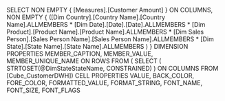 SELECT NON EMPTY { [Measures].[Customer Amount] } ON COLUMNS, NON EMPTY { ([Dim Country].[Country Name].[Country Name].ALLMEMBERS * [Dim Date].[Date].[Date].ALLMEMBERS * [Dim Product].[Product Name].[Product Name].ALLMEMBERS * [Dim Sales Person].[Sales Person Name].[Sales Person Name].ALLMEMBERS * [Dim State].[State Name].[State Name].ALLMEMBERS ) } DIMENSION PROPERTIES MEMBER_CAPTION, MEMBER_VALUE, MEMBER_UNIQUE_NAME ON ROWS FROM ( SELECT ( STRTOSET(@DimStateStateName, CONSTRAINED) ) ON COLUMNS FROM [Cube_CustomerDWH]) CELL PROPERTIES VALUE, BACK_COLOR, FORE_COLOR, FORMATTED_VALUE, FORMAT_STRING, FONT_NAME, FONT_SIZE, FONT_FLAGS